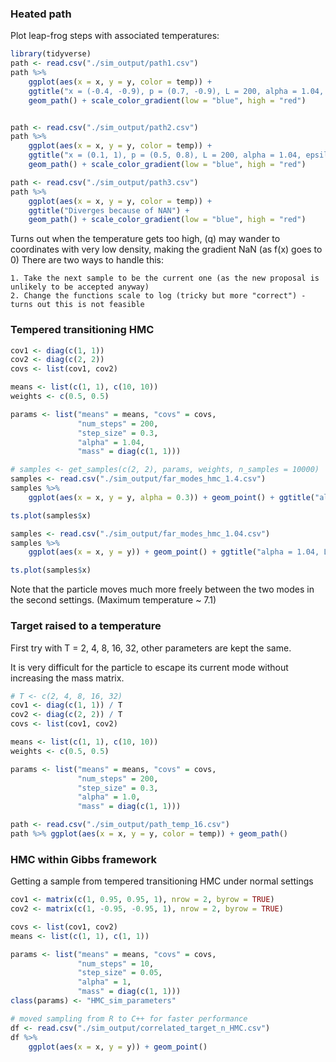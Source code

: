 ### Heated path

Plot leap-frog steps with associated temperatures:

```r
library(tidyverse)
path <- read.csv("./sim_output/path1.csv")
path %>%
    ggplot(aes(x = x, y = y, color = temp)) +
    ggtitle("x = (-0.4, -0.9), p = (0.7, -0.9), L = 200, alpha = 1.04, epsilon = 0.3") +
    geom_path() + scale_color_gradient(low = "blue", high = "red")


path <- read.csv("./sim_output/path2.csv")
path %>%
    ggplot(aes(x = x, y = y, color = temp)) +
    ggtitle("x = (0.1, 1), p = (0.5, 0.8), L = 200, alpha = 1.04, epsilon = 0.3") +
    geom_path() + scale_color_gradient(low = "blue", high = "red")

path <- read.csv("./sim_output/path3.csv")
path %>%
    ggplot(aes(x = x, y = y, color = temp)) +
    ggtitle("Diverges because of NAN") +
    geom_path() + scale_color_gradient(low = "blue", high = "red")
```

Turns out when the temperature gets too high, (q) may wander to coordinates with very low density, making the gradient NaN (as f(x) goes to 0)
There are two ways to handle this: 

    1. Take the next sample to be the current one (as the new proposal is unlikely to be accepted anyway)
    2. Change the functions scale to log (tricky but more "correct") - turns out this is not feasible 

### Tempered transitioning HMC
```r
cov1 <- diag(c(1, 1))
cov2 <- diag(c(2, 2))
covs <- list(cov1, cov2)

means <- list(c(1, 1), c(10, 10))
weights <- c(0.5, 0.5)

params <- list("means" = means, "covs" = covs,
               "num_steps" = 200,
               "step_size" = 0.3,
               "alpha" = 1.04,
               "mass" = diag(c(1, 1)))

# samples <- get_samples(c(2, 2), params, weights, n_samples = 10000)
samples <- read.csv("./sim_output/far_modes_hmc_1.4.csv")
samples %>%
    ggplot(aes(x = x, y = y, alpha = 0.3)) + geom_point() + ggtitle("alpha = 1.4, L = 20, epsilon = 0.3")

ts.plot(samples$x)

samples <- read.csv("./sim_output/far_modes_hmc_1.04.csv")
samples %>%
    ggplot(aes(x = x, y = y)) + geom_point() + ggtitle("alpha = 1.04, L = 200, epsilon = 0.3")

ts.plot(samples$x)
```

Note that the particle moves much more freely between the two modes in the second settings. (Maximum temperature ~ 7.1)

### Target raised to a temperature

First try with T = 2, 4, 8, 16, 32, other parameters are kept the same.

It is very difficult for the particle to escape its current mode without increasing the mass matrix. 

```r
# T <- c(2, 4, 8, 16, 32)
cov1 <- diag(c(1, 1)) / T
cov2 <- diag(c(2, 2)) / T
covs <- list(cov1, cov2)

means <- list(c(1, 1), c(10, 10))
weights <- c(0.5, 0.5)

params <- list("means" = means, "covs" = covs,
               "num_steps" = 200,
               "step_size" = 0.3,
               "alpha" = 1.0,
               "mass" = diag(c(1, 1)))

path <- read.csv("./sim_output/path_temp_16.csv")
path %>% ggplot(aes(x = x, y = y, color = temp)) + geom_path()
```

### HMC within Gibbs framework

Getting a sample from tempered transitioning HMC under normal settings
```r
cov1 <- matrix(c(1, 0.95, 0.95, 1), nrow = 2, byrow = TRUE)
cov2 <- matrix(c(1, -0.95, -0.95, 1), nrow = 2, byrow = TRUE)

covs <- list(cov1, cov2)
means <- list(c(1, 1), c(1, 1))

params <- list("means" = means, "covs" = covs,
               "num_steps" = 10,
               "step_size" = 0.05,
               "alpha" = 1,
               "mass" = diag(c(1, 1)))
class(params) <- "HMC_sim_parameters"

# moved sampling from R to C++ for faster performance
df <- read.csv("./sim_output/correlated_target_n_HMC.csv")
df %>%
    ggplot(aes(x = x, y = y)) + geom_point()
```